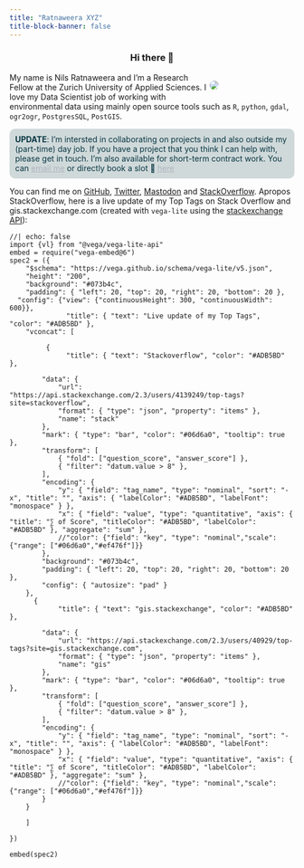 ```yaml
---
title: "Ratnaweera XYZ"
title-block-banner: false
---
```


<style>
h1{
  display: none
}

/* body{
  background-image: url("images/pexels-kasuma-134074.jpg");
  background-repeat: no-repeat;
  background-attachment: fixed;
  background-size: cover;
} */

.emphasize{
  /* text-align: center; */
  color: #073642;
  background-color: rgba(178,193,196, 0.6);
  border-radius: 10px;
  padding: 10px;
  margin: 10px 0 10px 0;
}

.emphasize a{
  color: #ADB5BD;

}

</style>

<div>

<h3 style="text-align: center"> Hi there 👋  </h3>

<div style = "float: right; width: 150px">
<img src = "images/portrait.jpeg" style = "max-width: 100px;   border-radius: 50%;">
</div>
<p>
My name is Nils Ratnaweera and I'm a Research Fellow at the Zurich University of Applied Sciences. I love my Data Scientist job of working with environmental data using mainly open source tools such as `R`, `python`, `gdal`, `ogr2ogr`, `PostgresSQL`, `PostGIS`.
</p>
</div>




<!-- I understand something better once I try to explain it. This is one of my motivations to start blogging: to learn more on the topics I'm interested in.  -->

<!-- Also, writing helps me complete the thought process of half baked ideas. And last but not least, I want to join the vibrant community of `R` users, open source enthusiasts, spatial people, python lovers, linux advocates and data scientists. -->




<div class="emphasize">**UPDATE**: I'm intersted in collaborating on projects in and also outside my (part-time) day job. If you have a project that you think I can help with, please get in touch. I'm also available for short-term contract work. You can [email me](mailto:rata@zhaw.ch) or directly book a slot 📆 [here](https://calendly.com/rata-zhaw/30min)</div>

You can find me on [GitHub](https://github.com/ratnanil/), [Twitter](https://twitter.com/NRatnaweera), [Mastodon](https://fosstodon.org/@ratnaweera) and [StackOverflow](https://stackoverflow.com/users/4139249/ratnanil). Apropos StackOverflow, here is a live update of my Top Tags on Stack Overflow and gis.stackexchange.com (created with `vega-lite` using the [stackexchange API](https://api.stackexchange.com)):


<!-- https://api.stackexchange.com/2.3/users/4139249/top-tags?site=stackoverflow -->
<!-- https://api.stackexchange.com/2.3/users/40929/top-tags?site=gis.stackexchange.com -->

<!-- 
```ojs
//| echo: false
import {vl} from "@vega/vega-lite-api"
embed = require("vega-embed@6")
spec = ({
  "$schema": "https://vega.github.io/schema/vega-lite/v5.json",
  "title": {"text": "Live update of my Top Tags on Stack Overflow","color": "#ADB5BD"},
  "height": "200",
  "width": "640",
  "data": {
    "url": "https://api.stackexchange.com/2.3/users/4139249/top-tags?site=stackoverflow",
    "format": {"type": "json","property": "items"},
    "name": "stack"
    },
  "mark":{"type": "bar","color": "#06d6a0","tooltip": true},
  "transform": [
    {"fold": ["question_score","answer_score"]},
    {"filter": "datum.value > 8"},
  ],
  "encoding": {
    "y": {"field": "tag_name","type": "nominal","sort":"-x","title":"","axis": {"labelColor": "#ADB5BD", "labelFont": "monospace"}},
    "x": {"field": "value", "type": "quantitative","axis": {"title": "∑ of Score","titleColor": "#ADB5BD","labelColor": "#ADB5BD"},"aggregate": "sum"},
    //"color": {"field": "key", "type": "nominal","scale": {"range": ["#06d6a0","#ef476f"]}}
  },
  "background": "#073b4c",
  "padding": {"left": 20, "top": 20, "right": 20, "bottom": 20},
  "config": {"autosize": "pad"}
  })




embed(spec)

```
 -->


```ojs
//| echo: false
import {vl} from "@vega/vega-lite-api"
embed = require("vega-embed@6")
spec2 = ({
    "$schema": "https://vega.github.io/schema/vega-lite/v5.json",
    "height": "200",
    "background": "#073b4c",
    "padding": { "left": 20, "top": 20, "right": 20, "bottom": 20 },
  "config": {"view": {"continuousHeight": 300, "continuousWidth": 600}},
              "title": { "text": "Live update of my Top Tags", "color": "#ADB5BD" },
    "vconcat": [
      
         {
              "title": { "text": "Stackoverflow", "color": "#ADB5BD" },

        "data": {
            "url": "https://api.stackexchange.com/2.3/users/4139249/top-tags?site=stackoverflow",
            "format": { "type": "json", "property": "items" },
            "name": "stack"
        },
        "mark": { "type": "bar", "color": "#06d6a0", "tooltip": true },
        "transform": [
            { "fold": ["question_score", "answer_score"] },
            { "filter": "datum.value > 8" },
        ],
        "encoding": {
            "y": { "field": "tag_name", "type": "nominal", "sort": "-x", "title": "", "axis": { "labelColor": "#ADB5BD", "labelFont": "monospace" } },
            "x": { "field": "value", "type": "quantitative", "axis": { "title": "∑ of Score", "titleColor": "#ADB5BD", "labelColor": "#ADB5BD" }, "aggregate": "sum" },
            //"color": {"field": "key", "type": "nominal","scale": {"range": ["#06d6a0","#ef476f"]}}
        },
        "background": "#073b4c",
        "padding": { "left": 20, "top": 20, "right": 20, "bottom": 20 },
        "config": { "autosize": "pad" }
    },
      {
            "title": { "text": "gis.stackexchange", "color": "#ADB5BD" },

        "data": {
            "url": "https://api.stackexchange.com/2.3/users/40929/top-tags?site=gis.stackexchange.com",
            "format": { "type": "json", "property": "items" },
            "name": "gis"
        },
        "mark": { "type": "bar", "color": "#06d6a0", "tooltip": true },
        "transform": [
            { "fold": ["question_score", "answer_score"] },
            { "filter": "datum.value > 8" },
        ],
        "encoding": {
            "y": { "field": "tag_name", "type": "nominal", "sort": "-x", "title": "", "axis": { "labelColor": "#ADB5BD", "labelFont": "monospace" } },
            "x": { "field": "value", "type": "quantitative", "axis": { "title": "∑ of Score", "titleColor": "#ADB5BD", "labelColor": "#ADB5BD" }, "aggregate": "sum" },
            //"color": {"field": "key", "type": "nominal","scale": {"range": ["#06d6a0","#ef476f"]}}
        }
    }
 
    ]

})

embed(spec2)

```
